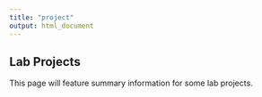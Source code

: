 ```yaml
---
title: "project"
output: html_document
---
```




## Lab Projects

This page will feature summary information for some lab projects. 